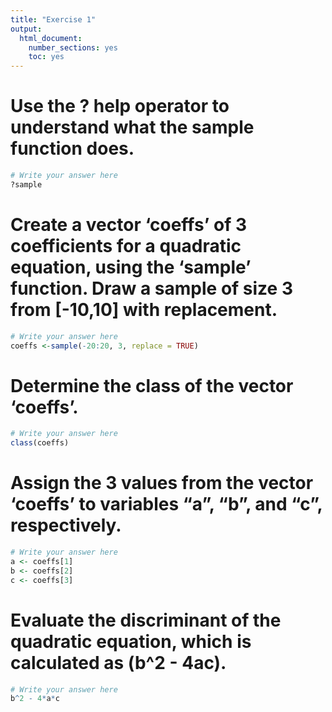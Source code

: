 ```yaml
---
title: "Exercise 1"
output:
  html_document:
    number_sections: yes
    toc: yes
---
```


# Use the ? help operator to understand what the sample function does.

```r
# Write your answer here
?sample
```

# Create a vector 'coeffs' of 3 coefficients for a quadratic equation, using the 'sample' function. Draw a sample of size 3 from [-10,10] with replacement.

```r
# Write your answer here
coeffs <-sample(-20:20, 3, replace = TRUE)
```

# Determine the class of the vector 'coeffs'.

```r
# Write your answer here
class(coeffs)
```

# Assign the 3 values from the vector 'coeffs' to variables "a", "b", and "c", respectively.

```r
# Write your answer here
a <- coeffs[1]
b <- coeffs[2]
c <- coeffs[3]
```

# Evaluate the discriminant of the quadratic equation, which is calculated as (b^2 - 4ac).
```r
# Write your answer here
b^2 - 4*a*c
```